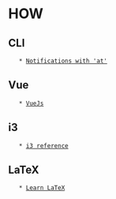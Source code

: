 = HOW =

== CLI ==
	* [[Notifications with 'at']]

== Vue ==
	* [[VueJs]]

== i3 ==
	* [[i3 reference]]

== LaTeX ==
	* [[Learn LaTeX]]
